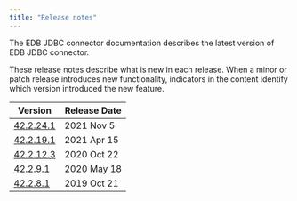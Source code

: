 ```yaml
---
title: "Release notes"
---
```

The EDB JDBC connector documentation describes the latest version of EDB JDBC connector. 

These release notes describe what is new in each release. When a minor or patch release introduces new functionality, indicators in the content identify which version introduced the new feature.

| Version                                  | Release Date | 
| ---------------------------------------- | ------------ | 
| [42.2.24.1](10_jdbc_42.2.24.1_rel_notes) | 2021 Nov 5   |
| [42.2.19.1](12_jdbc_42.2.19.1_rel_notes) | 2021 Apr 15  |
| [42.2.12.3](14_jdbc_42.2.12.3_rel_notes) | 2020 Oct 22  |
| [42.2.9.1](16_jdbc_42.2.9.1_rel_notes)   | 2020 May 18  |
| [42.2.8.1](18_jdbc_42.2.8.1_rel_note)    | 2019 Oct 21  |


